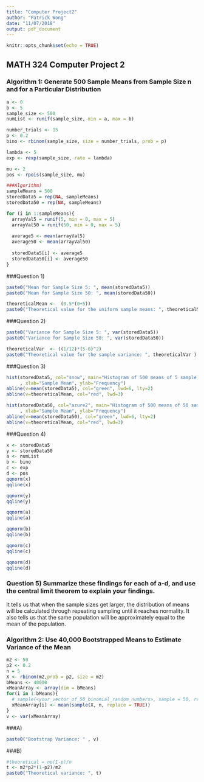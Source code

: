 ```yaml
---
title: "Computer Project2"
author: "Patrick Wong"
date: "11/07/2018"
output: pdf_document
---
```


```r
knitr::opts_chunk$set(echo = TRUE)
```

## MATH 324 Computer Project 2

### Algorithm 1: Generate 500 Sample Means from Sample Size n and for a Particular Distribution

```r
a <- 0
b <- 5
sample_size <- 500
numList <- runif(sample_size, min = a, max = b)

number_trials <- 15
p <- 0.2
bino <- rbinom(sample_size, size = number_trials, prob = p)

lambda <- 5
exp <- rexp(sample_size, rate = lambda)

mu <- 2
pos <- rpois(sample_size, mu)

###Algorithm)
sampleMeans = 500
storedData5 = rep(NA, sampleMeans)
storedData50 = rep(NA, sampleMeans)

for (i in 1:sampleMeans){
  arrayVal5 = runif(5, min = 0, max = 5)
  arrayVal50 = runif(50, min = 0, max = 5)
  
  average5 <- mean(arrayVal5)
  average50 <- mean(arrayVal50)
  
  storedData5[i] <- average5
  storedData50[i] <- average50
}
```



###Question 1) 
```r
paste0("Mean for Sample Size 5: ", mean(storedData5))
paste0("Mean for Sample Size 50: ", mean(storedData50))

theoreticalMean <-  (0.5*(0+5))
paste0("Theoretical value for the uniform sample means: ", theoreticalMean)
```



###Question 2)
```r
paste0("Variance for Sample Size 5: ", var(storedData5))
paste0("Variance for Sample Size 50: ", var(storedData50))

theoreticalVar  <- ((1/12)*(5-0)^2)
paste0("Theoretical value for the sample variance: ", theoreticalVar )
```



###Question 3)
```r
hist(storedData5, col="snow", main="Histogram of 500 means of 5 sample exponentials"
     , xlab="Sample Mean", ylab="Frequency")
abline(v=mean(storedData5), col="green", lwd=6, lty=2)
abline(v=theoreticalMean, col="red", lwd=3)

hist(storedData50, col="azure2", main="Histogram of 500 means of 50 sample exponentials"
     , xlab="Sample Mean", ylab="Frequency")
abline(v=mean(storedData50), col="green", lwd=6, lty=2)
abline(v=theoreticalMean, col="red", lwd=3)
```



###Question 4)
```r
x <- storedData5
y <- storedData50
a <- numList
b <- bino
c <- exp
d <- pos
qqnorm(x)
qqline(x)

qqnorm(y)
qqline(y)

qqnorm(a)
qqline(a)

qqnorm(b)
qqline(b)

qqnorm(c)
qqline(c)

qqnorm(d)
qqline(d)

```



### Question 5) Summarize these findings for each of a-d, and use the central limit theorem to explain your findings.

It tells us that when the sample sizes get larger, the distribution of means will be calculated through repeating sampling until it reaches normality. It also tells us that the same population will be approximately equal to the mean of the population. 




### Algorithm 2: Use 40,000 Bootstrapped Means to Estimate Variance of the Mean
```r
m2 <- 50
p2 <- 0.2
n = 5
X <- rbinom(m2,prob = p2, size = m2)
bMeans <- 40000
xMeanArray <- array(dim = bMeans)
for(i in 1:bMeans){
  # sample(<your_vector_of_50_binomial_random_numbers>, sample = 50, replace = TRUE)
  xMeanArray[i] <- mean(sample(X, n, replace = TRUE))
}
v <- var(xMeanArray)
```


###A) 
```r
paste0("Bootstrap Variance: " , v)
```


###B)
```r
#theoretical = np(1-p)/n
t <- m2*p2*(1-p2)/m2
paste0("Theoretical variance: ", t)
```